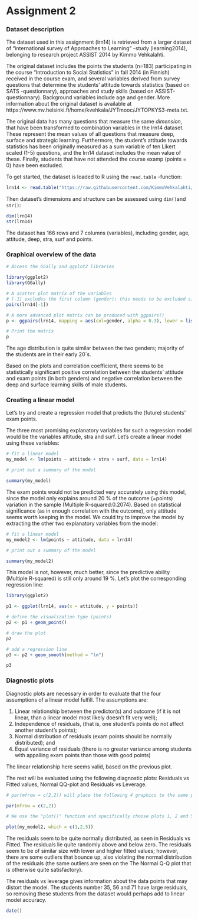 # Assignment 2

### Dataset description ###

The dataset used in this assignment (lrn14) is retrieved from a larger dataset of "international survey of Approaches to Learning" -study (learning2014), belonging to research project ASSIST 2014 by Kimmo Vehkalahti.

The original dataset includes the points the students (n=183) participating in the course "Introduction to Social Statistics" in fall 2014 (in Finnish) received in the course exam, and several variables derived from survey questions that determine the students' attitude towards statistics (based on SATS -questionnary), approaches and study skills (based on ASSIST-questionnary). Background variables include age and gender. More information about the original dataset is available at https://www.mv.helsinki.fi/home/kvehkala/JYTmooc/JYTOPKYS3-meta.txt.

The original data has many questions that measure the same *dimension*, that have been transformed to combination variables in the lrn14 dataset. These represent the mean values of all questions that measure deep, surface and strategic learning. Furthermore, the student's attitude towards statistics has been originally measured as a sum variable of ten Likert scaled (1-5) questions, and the lrn14 dataset includes the mean value of these. Finally, students that have not attended the course examp (points = 0) have been excluded.

To get started, the dataset is loaded to R using the `read.table` -function:
```r
lrn14 <- read.table("https://raw.githubusercontent.com/KimmoVehkalahti/Helsinki-Open-Data-Science/master/datasets/learning2014.txt", sep=",", header=TRUE) # The separator is a comma "," and the file includes a header
```

Then dataset's dimensions and structure can be assessed using `dim()`and `str()`:
```r
dim(lrn14)
str(lrn14)
```

The dataset has 166 rows and 7 columns (variables), including gender, age, attitude, deep, stra, surf and points.

### Graphical overview of the data ### 
```r
# Access the GGally and ggplot2 libraries

library(ggplot2)
library(GGally)

# A scatter plot matrix of the variables
# [-1] excludes the first column (gender); this needs to be excluded since the `pairs` works only with numerical variables
pairs(lrn14[-1])

# A more advanced plot matrix can be produced with ggpairs()
p <- ggpairs(lrn14, mapping = aes(col=gender, alpha = 0.3), lower = list(combo = wrap("facethist", bins = 20)))

# Print the matrix
p
```

The age distribution is quite similar between the two genders; majority of the students are in their early 20´s.

Based on the plots and correlation coefficient, there seems to be statistically significant positive correlation between the students' attitude and exam points (in both genders) and negative correlation between the deep and surface learning skills of male students.

### Creating a linear model ### 

Let's try and create a regression model that predicts the (future) students' exam points. 

The three most promising explanatory variables for such a regression model would be the variables attitude, stra and surf. Let's create a linear model using these variables:
```r
# fit a linear model
my_model <- lm(points ~ attitude + stra + surf, data = lrn14)

# print out a summary of the model

summary(my_model)

```

The exam points would not be predicted very accurately using this model, since the model only explains around 20 % of the outcome (=points) variation in the sample (Multiple R-squared:0.2074). Based on statistical significance (as in enough correlation with the outcome), only attitude seems worth keeping in the model. We could try to improve the model by extracting the other two explanatory variables from the model:

```r
# fit a linear model
my_model2 <- lm(points ~ attitude, data = lrn14)

# print out a summary of the model

summary(my_model2)

```

This model is not, however, much better, since the predictive ability (Multiple R-squared) is still only around 19 %. Let's plot the corresponding regression line:

```r

library(ggplot2)

p1 <- ggplot(lrn14, aes(x = attitude, y = points))

# define the visualization type (points)
p2 <- p1 + geom_point()

# draw the plot
p2

# add a regression line
p3 <- p2 + geom_smooth(method = "lm")

p3
```

### Diagnostic plots ###

Diagnostic plots are necessary in order to evaluate that the four assumptions of a linear model fulfill. The assumptions are:

1. Linear relationship between the predictor(s) and outcome (if it is not linear, than a linear model most likely doesn't fit very well);
2. Independence of residuals, (that is, one student's points do not affect another student's points); 
3. Normal distribution of residuals (exam points should be normally distributed); and
4. Equal variance of residuals (there is no greater variance among students with appalling exam points than those with good points)

The linear relationship here seems valid, based on the previous plot.

The rest will be evaluated using the following diagnostic plots: Residuals vs Fitted values, Normal QQ-plot and Residuals vs Leverage.

```r

# par(mfrow = c(2,2)) will place the following 4 graphics to the same plot

par(mfrow = c(2,2))

# We use the "plot()" function and specifically choose plots 1, 2 and 5 using the argument `which`. You can check the help page of plotting an lm object by typing `?plot.lm` or `help(plot.lm)` to the R console. 

plot(my_model2, which = c(1,2,5))
```

The residuals seem to be quite normally distributed, as seen in Residuals vs Fitted. The residuals lie quite randomly above and below zero. The residuals seem to be of similar size with lower and higher fitted values; however, there are some outliers that bounce up, also violating the normal distribution of the residuals (the same outliers are seen on the The Normal Q-Q plot that is otherwise quite satisfactory).

The residuals vs leverage gives information about the data points that may distort the model. The students number 35, 56 and 71 have large residuals, so removing these students from the dataset would perhaps add to linear model accuracy.


```r
date()
```

